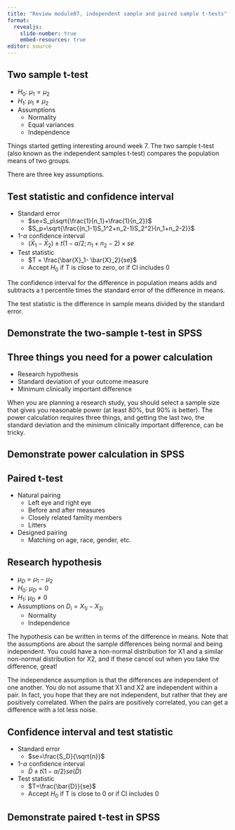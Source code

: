 ```yaml
---
title: "Review module07, independent sample and paired sample t-tests"
format: 
  revealjs:
    slide-number: true
    embed-resources: true
editor: source
---
```


## Two sample t-test

-   $H_0:\ \mu_1 = \mu_2$
-   $H_1:\ \mu_1 \ne \mu_2$
-   Assumptions
    -   Normality
    -   Equal variances
    -   Independence
    
::: notes
Things started getting interesting around week 7. The two sample t-test (also known as the independent samples t-test) compares the population means of two groups.

There are three key assumptions.
:::

## Test statistic and confidence interval

-   Standard error
    -   $se=S_p\sqrt{\frac{1}{n_1}+\frac{1}{n_2}}$
    -   $S_p=\sqrt{\frac{(n_1-1)S_1^2+n_2-1)S_2^2}{n_1+n_2-2}}$
-   1-$\alpha$ confidence interval
    -   $(\bar{X}_1- \bar{X}_2) \pm t(1-\alpha/2; n_1+n_2-2) \times se$
-   Test statistic
    -   $T = \frac{\bar{X}_1- \bar{X}_2}{se}$
    -   Accept $H_0$ if T is close to zero, or if CI includes 0

::: notes
The confidence interval for the difference in population means adds and subtracts a t percentile times the standard error of the difference in means.

The test statistic is the difference in sample means divided by the standard error.
:::

## Demonstrate the two-sample t-test in SPSS

## Three things you need for a power calculation

-   Research hypothesis
-   Standard deviation of your outcome measure
-   Minimum clinically important difference

::: notes
When you are planning a research study, you should select a sample size that gives you reasonable power (at least 80%, but 90% is better). The power calculation requires three things, and getting the last two, the standard deviation and the minimum clinically important difference, can be tricky.
:::

## Demonstrate power calculation in SPSS

## Paired t-test

-   Natural pairing
    -   Left eye and right eye
    -   Before and after measures
    -   Closely related familty members
    -   Litters
-   Designed pairing
    -   Matching on age, race, gender, etc.
    
## Research hypothesis

-   $\mu_D=\mu_1-\mu_2$
-   $H_0:\ \mu_D = 0$
-   $H_1:\ \mu_D \ne 0$
-   Assumptions on $D_i=X_{1i}-X_{2i}$
    -   Normality
    -   Independence
    
::: notes
The hypothesis can be written in terms of the difference in means. Note that the assumptions are about the sample differences being normal and being independent. You could have a non-normal distribution for X1 and a similar non-normal distribution for X2, and if these cancel out when you take the difference, great!

The independence assumption is that the differences are independent of one another. You do not assume that X1 and X2 are independent within a pair. In fact, you hope that they are not independent, but rather that they are positively correlated. When the pairs are positively correlated, you can get a difference with a lot less noise.
:::
    
## Confidence interval and test statistic

-   Standard error
    -   $se=\frac{S_D}{\sqrt{n}}$
-   1-$\alpha$ confidence interval
    -   $\bar{D} \pm t(1-\alpha/2) se(\bar{D})$
-   Test statistic
    -   $T=\frac{\bar{D}}{se}$
    -   Accept $H_0$ if T is close to 0 or if CI includes 0
    
## Demonstrate paired t-test in SPSS
